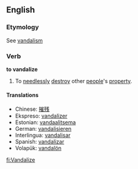 ==English==
===Etymology===
See [[vandalism]]
===Verb===
'''to vandalize'''
# To [[need]]lessly [[destroy]] other [[people]]'s [[property]].

====Translations====
*Chinese: [[摧残]] 
*Ekspreso: [[vandalizer]]
*Estonian: [[vandaalitsema]]
*German: [[vandalisieren]] 
*Interlingua: [[vandalisar]]
*Spanish: [[vandalizar]]
*Volapük: [[vandalön]]

[[fi:Vandalize]]